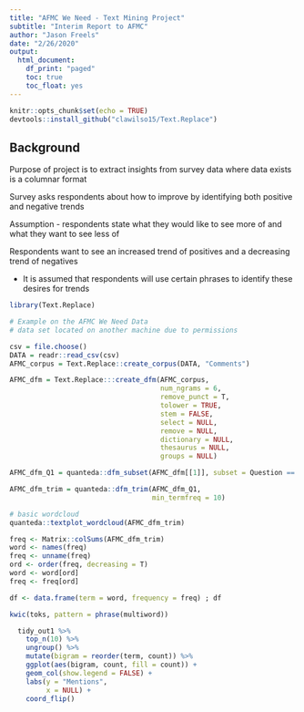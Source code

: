 ```yaml
---
title: "AFMC We Need - Text Mining Project"
subtitle: "Interim Report to AFMC"
author: "Jason Freels"
date: "2/26/2020"
output: 
  html_document:
    df_print: "paged"
    toc: true
    toc_float: yes
---
```


```r
knitr::opts_chunk$set(echo = TRUE)
devtools::install_github("clawilso15/Text.Replace")
```

## Background

Purpose of project is to extract insights from survey data where data exists is a columnar format

Survey asks respondents about how to improve by identifying both positive and negative trends

Assumption - respondents state what they would like to see more of and what they want to see less of

Respondents want to see an increased trend of positives and a decreasing trend of negatives

- It is assumed that respondents will use certain phrases to identify these desires for trends

```r
library(Text.Replace)

# Example on the AFMC We Need Data
# data set located on another machine due to permissions

csv = file.choose()
DATA = readr::read_csv(csv)
AFMC_corpus = Text.Replace::create_corpus(DATA, "Comments")
```

```r
AFMC_dfm = Text.Replace:::create_dfm(AFMC_corpus, 
                                     num_ngrams = 6,
                                     remove_punct = T,
                                     tolower = TRUE, 
                                     stem = FALSE, 
                                     select = NULL, 
                                     remove = NULL, 
                                     dictionary = NULL, 
                                     thesaurus = NULL, 
                                     groups = NULL)
```

```r
AFMC_dfm_Q1 = quanteda::dfm_subset(AFMC_dfm[[1]], subset = Question == 1)

AFMC_dfm_trim = quanteda::dfm_trim(AFMC_dfm_Q1, 
                                   min_termfreq = 10)
```

```r
# basic wordcloud
quanteda::textplot_wordcloud(AFMC_dfm_trim)

freq <- Matrix::colSums(AFMC_dfm_trim)
word <- names(freq)
freq <- unname(freq)
ord <- order(freq, decreasing = T)
word <- word[ord]
freq <- freq[ord]

df <- data.frame(term = word, frequency = freq) ; df
```

```r
kwic(toks, pattern = phrase(multiword))
```

```r
  tidy_out1 %>%
    top_n(10) %>%
    ungroup() %>%
    mutate(bigram = reorder(term, count)) %>%
    ggplot(aes(bigram, count, fill = count)) +
    geom_col(show.legend = FALSE) +
    labs(y = "Mentions",
         x = NULL) +
    coord_flip()
```